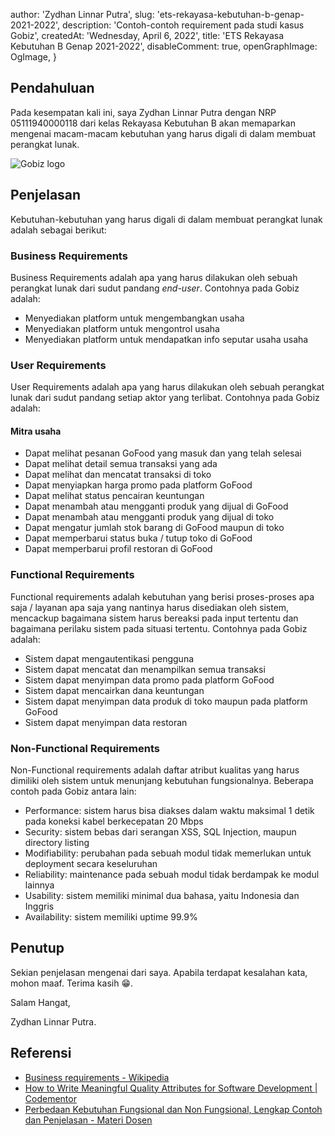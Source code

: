 
  author: 'Zydhan Linnar Putra',
  slug: 'ets-rekayasa-kebutuhan-b-genap-2021-2022',
  description:
    'Contoh-contoh requirement pada studi kasus Gobiz',
  createdAt: 'Wednesday, April 6, 2022',
  title: 'ETS Rekayasa Kebutuhan B Genap 2021-2022',
  disableComment: true,
  openGraphImage: OgImage,
}

## Pendahuluan

Pada kesempatan kali ini, saya Zydhan Linnar Putra dengan NRP 05111940000118 dari kelas Rekayasa Kebutuhan B akan memaparkan mengenai macam-macam kebutuhan yang harus digali di dalam membuat perangkat lunak.

<div className="mx-auto">
    <Image src={GobizLogo} placeholder="blur" alt="Gobiz logo" />
</div>

## Penjelasan

Kebutuhan-kebutuhan yang harus digali di dalam membuat perangkat lunak adalah sebagai berikut:

### Business Requirements

Business Requirements adalah apa yang harus dilakukan oleh sebuah perangkat lunak dari sudut pandang _end-user_. Contohnya pada Gobiz adalah:

- Menyediakan platform untuk mengembangkan usaha
- Menyediakan platform untuk mengontrol usaha
- Menyediakan platform untuk mendapatkan info seputar usaha usaha

### User Requirements

User Requirements adalah apa yang harus dilakukan oleh sebuah perangkat lunak dari sudut pandang setiap aktor yang terlibat. Contohnya pada Gobiz adalah:

#### Mitra usaha

- Dapat melihat pesanan GoFood yang masuk dan yang telah selesai
- Dapat melihat detail semua transaksi yang ada
- Dapat melihat dan mencatat transaksi di toko
- Dapat menyiapkan harga promo pada platform GoFood
- Dapat melihat status pencairan keuntungan
- Dapat menambah atau mengganti produk yang dijual di GoFood
- Dapat menambah atau mengganti produk yang dijual di toko
- Dapat mengatur jumlah stok barang di GoFood maupun di toko
- Dapat memperbarui status buka / tutup toko di GoFood
- Dapat memperbarui profil restoran di GoFood

### Functional Requirements

Functional requirements adalah kebutuhan yang berisi proses-proses apa saja / layanan apa saja yang nantinya harus disediakan oleh sistem, mencackup bagaimana sistem harus bereaksi pada input tertentu dan bagaimana perilaku sistem pada situasi tertentu. Contohnya pada Gobiz adalah:

- Sistem dapat mengautentikasi pengguna
- Sistem dapat mencatat dan menampilkan semua transaksi
- Sistem dapat menyimpan data promo pada platform GoFood
- Sistem dapat mencairkan dana keuntungan
- Sistem dapat menyimpan data produk di toko maupun pada platform GoFood
- Sistem dapat menyimpan data restoran

### Non-Functional Requirements

Non-Functional requirements adalah daftar atribut kualitas yang harus dimiliki oleh sistem untuk menunjang kebutuhan fungsionalnya. Beberapa contoh pada Gobiz antara lain:

- Performance: sistem harus bisa diakses dalam waktu maksimal 1 detik pada koneksi kabel berkecepatan 20 Mbps
- Security: sistem bebas dari serangan XSS, SQL Injection, maupun directory listing
- Modifiability: perubahan pada sebuah modul tidak memerlukan untuk deployment secara keseluruhan
- Reliability: maintenance pada sebuah modul tidak berdampak ke modul lainnya
- Usability: sistem memiliki minimal dua bahasa, yaitu Indonesia dan Inggris
- Availability: sistem memiliki uptime 99.9%

## Penutup

Sekian penjelasan mengenai dari saya. Apabila terdapat kesalahan kata, mohon maaf. Terima kasih 😁.

Salam Hangat,

Zydhan Linnar Putra.

## Referensi

- [Business requirements - Wikipedia](https://en.wikipedia.org/wiki/Business_requirements)
- [How to Write Meaningful Quality Attributes for Software Development | Codementor](https://www.codementor.io/@antoniopfesilva/how-to-write-meaningful-quality-attributes-for-software-development-ez8y90wyo)
- [Perbedaan Kebutuhan Fungsional dan Non Fungsional, Lengkap Contoh dan Penjelasan - Materi Dosen](https://www.materidosen.com/2017/03/perbedaan-kebutuhan-fungsional-dan-non.html)

